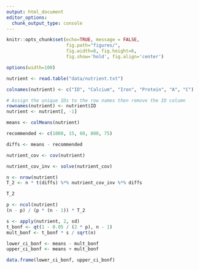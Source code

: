 ```yaml
---
output: html_document
editor_options: 
  chunk_output_type: console
---
```


```r
knitr::opts_chunk$set(echo=TRUE, message = FALSE,
                      fig.path="figures/",
                      fig.width=8, fig.height=6,
                      fig.show='hold', fig.align='center')

options(width=100)
```

```r
nutrient <- read.table("data/nutrient.txt")

colnames(nutrient) <- c("ID", "Calcium", "Iron", "Protein", "A", "C")

# Assign the unique IDs to the row names then remove the ID column
rownames(nutrient) <- nutrient$ID
nutrient <- nutrient[, -1]
```

```r
means <- colMeans(nutrient)

recommended <- c(1000, 15, 60, 800, 75)

diffs <- means - recommended

nutrient_cov <- cov(nutrient)

nutrient_cov_inv <- solve(nutrient_cov)

n <- nrow(nutrient)
T_2 <- n * t(diffs) %*% nutrient_cov_inv %*% diffs

T_2

p <- ncol(nutrient)
(n - p) / (p * (n - 1)) * T_2
```

```r
s <- apply(nutrient, 2, sd)
t_bonf <- qt(1 - 0.05 / (2 * p), n - 1)
mult_bonf <- t_bonf * s / sqrt(n)

lower_ci_bonf <- means - mult_bonf
upper_ci_bonf <- means + mult_bonf

data.frame(lower_ci_bonf, upper_ci_bonf)
```

